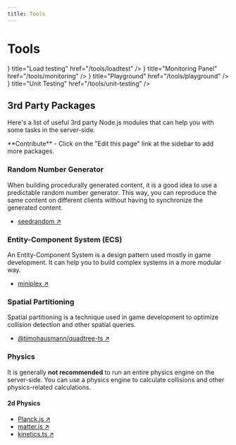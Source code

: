 ```yaml
---
title: Tools
---
```


# Tools

<Cards>
    <Cards.Card icon={<PulseIcon/>} title="Load testing" href="/tools/loadtest" />
    <Cards.Card icon={<TableIcon/>} title="Monitoring Panel" href="/tools/monitoring" />
    <Cards.Card icon={<DevicesIcon/>} title="Playground" href="/tools/playground" />
    <Cards.Card icon={<ChecklistIcon/>} title="Unit Testing" href="/tools/unit-testing" />
</Cards>

## <PackageIcon size="medium"/> 3rd Party Packages

Here's a list of useful 3rd party Node.js modules that can help you with some tasks in the server-side.

<Callout type="info">
    **Contribute** - Click on the "Edit this page" link at the sidebar to add more packages.
</Callout>

### Random Number Generator

When building procedurally generated content, it is a good idea to use a predictable random number generator. This way, you can reproduce the same content on different clients without having to synchronize the generated content.

- [<PackageIcon/> seedrandom ↗](https://www.npmjs.com/package/seedrandom)

### Entity-Component System (ECS)

An Entity-Component System is a design pattern used mostly in game development. It can help you to build complex systems in a more modular way.

- [<PackageIcon/> miniplex ↗](https://www.npmjs.com/package/miniplex)

### Spatial Partitioning

Spatial partitioning is a technique used in game development to optimize collision detection and other spatial queries.

- [<PackageIcon/> @timohausmann/quadtree-ts ↗](https://www.npmjs.com/package/@timohausmann/quadtree-ts)

### Physics

It is generally **not recommended** to run an entire physics engine on the server-side. You can use a physics engine to calculate collisions and other physics-related calculations.

#### 2d Physics

- [<PackageIcon/> Planck.js ↗](https://www.npmjs.com/package/planck)
- [<PackageIcon/> matter.js ↗](https://www.npmjs.com/package/matter-js)
- [<PackageIcon/> kinetics.ts ↗](https://www.npmjs.com/package/kinetics.ts)
